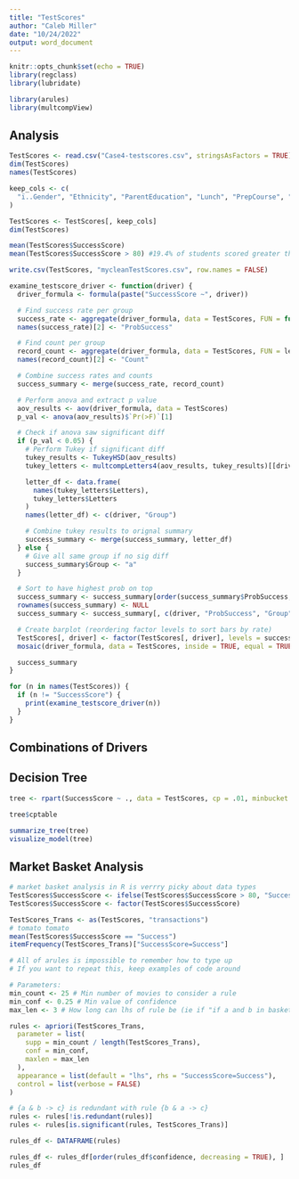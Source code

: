 ---
title: "TestScores"
author: "Caleb Miller"
date: "10/24/2022"
output: word_document
---

```{r setup, include=FALSE}
knitr::opts_chunk$set(echo = TRUE)
library(regclass)
library(lubridate)

library(arules)
library(multcompView)
```

## Analysis

```{r}
TestScores <- read.csv("Case4-testscores.csv", stringsAsFactors = TRUE)
dim(TestScores)
names(TestScores)

keep_cols <- c(
  "ï..Gender", "Ethnicity", "ParentEducation", "Lunch", "PrepCourse", "SuccessScore"
)

TestScores <- TestScores[, keep_cols]
dim(TestScores)

mean(TestScores$SuccessScore)
mean(TestScores$SuccessScore > 80) #19.4% of students scored greater than an 80 which is our metric of success

write.csv(TestScores, "mycleanTestScores.csv", row.names = FALSE)
```

```{r}
examine_testscore_driver <- function(driver) {
  driver_formula <- formula(paste("SuccessScore ~", driver))

  # Find success rate per group
  success_rate <- aggregate(driver_formula, data = TestScores, FUN = function(x) mean(x>80))
  names(success_rate)[2] <- "ProbSuccess"

  # Find count per group
  record_count <- aggregate(driver_formula, data = TestScores, FUN = length)
  names(record_count)[2] <- "Count"

  # Combine success rates and counts
  success_summary <- merge(success_rate, record_count)

  # Perform anova and extract p value
  aov_results <- aov(driver_formula, data = TestScores)
  p_val <- anova(aov_results)$`Pr(>F)`[1]

  # Check if anova saw significant diff
  if (p_val < 0.05) {
    # Perform Tukey if significant diff
    tukey_results <- TukeyHSD(aov_results)
    tukey_letters <- multcompLetters4(aov_results, tukey_results)[[driver]]

    letter_df <- data.frame(
      names(tukey_letters$Letters),
      tukey_letters$Letters
    )
    names(letter_df) <- c(driver, "Group")

    # Combine tukey results to orignal summary
    success_summary <- merge(success_summary, letter_df)
  } else {
    # Give all same group if no sig diff
    success_summary$Group <- "a"
  }

  # Sort to have highest prob on top
  success_summary <- success_summary[order(success_summary$ProbSuccess, decreasing = TRUE), ]
  rownames(success_summary) <- NULL
  success_summary <- success_summary[, c(driver, "ProbSuccess", "Group", "Count")]

  # Create barplot (reordering factor levels to sort bars by rate)
  TestScores[, driver] <- factor(TestScores[, driver], levels = success_summary[, driver])
  mosaic(driver_formula, data = TestScores, inside = TRUE, equal = TRUE)

  success_summary
}
```

```{r}
for (n in names(TestScores)) {
  if (n != "SuccessScore") {
    print(examine_testscore_driver(n))
  }
}
```

## Combinations of Drivers

## Decision Tree

```{r}
tree <- rpart(SuccessScore ~ ., data = TestScores, cp = .01, minbucket = 50)

tree$cptable

summarize_tree(tree)
visualize_model(tree)
```

## Market Basket Analysis

```{r}
# market basket analysis in R is verrry picky about data types
TestScores$SuccessScore <- ifelse(TestScores$SuccessScore > 80, "Success", "NotSuccess")
TestScores$SuccessScore <- factor(TestScores$SuccessScore)

TestScores_Trans <- as(TestScores, "transactions")
# tomato tomato
mean(TestScores$SuccessScore == "Success")
itemFrequency(TestScores_Trans)["SuccessScore=Success"]

# All of arules is impossible to remember how to type up
# If you want to repeat this, keep examples of code around

# Parameters:
min_count <- 25 # Min number of movies to consider a rule
min_conf <- 0.25 # Min value of confidence
max_len <- 3 # How long can lhs of rule be (ie if "if a and b in basket then c" is len 2)

rules <- apriori(TestScores_Trans,
  parameter = list(
    supp = min_count / length(TestScores_Trans),
    conf = min_conf,
    maxlen = max_len
  ),
  appearance = list(default = "lhs", rhs = "SuccessScore=Success"),
  control = list(verbose = FALSE)
)

# {a & b -> c} is redundant with rule {b & a -> c}
rules <- rules[!is.redundant(rules)]
rules <- rules[is.significant(rules, TestScores_Trans)]

rules_df <- DATAFRAME(rules)

rules_df <- rules_df[order(rules_df$confidence, decreasing = TRUE), ]
rules_df
```


